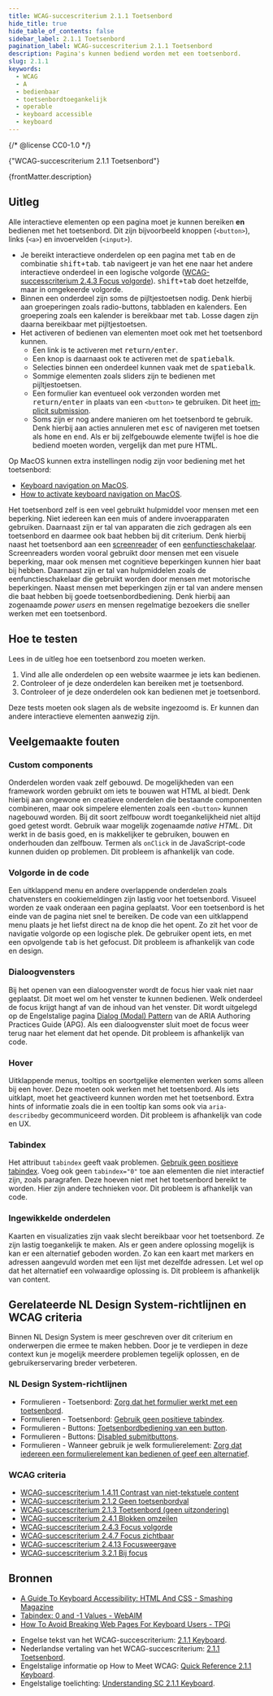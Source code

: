 ```yaml
---
title: WCAG-succescriterium 2.1.1 Toetsenbord
hide_title: true
hide_table_of_contents: false
sidebar_label: 2.1.1 Toetsenbord
pagination_label: WCAG-succescriterium 2.1.1 Toetsenbord
description: Pagina's kunnen bediend worden met een toetsenbord.
slug: 2.1.1
keywords:
  - WCAG
  - A
  - bedienbaar
  - toetsenbordtoegankelijk
  - operable
  - keyboard accessible
  - keyboard
---
```


{/* @license CC0-1.0 */}


<WcagHeadingGroup level={1} conformanceLevel="Niveau A">
  {"WCAG-succescriterium 2.1.1 Toetsenbord"}
</WcagHeadingGroup>

<Paragraph lead>{frontMatter.description}</Paragraph>

<Summary />

## Uitleg

Alle interactieve elementen op een pagina moet je kunnen bereiken **en** bedienen met het toetsenbord. Dit zijn bijvoorbeeld knoppen (`<button>`), links (`<a>`) en invoervelden (`<input>`).

- Je bereikt interactieve onderdelen op een pagina met <kbd>tab</kbd> en de combinatie <kbd>shift+tab</kbd>. <kbd>tab</kbd> navigeert je van het ene naar het andere interactieve onderdeel in een logische volgorde ([WCAG-successcriterium 2.4.3 Focus volgorde](/wcag/2.4.3)). <kbd>shift+tab</kbd> doet hetzelfde, maar in omgekeerde volgorde.
- Binnen een onderdeel zijn soms de pijltjestoetsen nodig. Denk hierbij aan groeperingen zoals radio-buttons, tabbladen en kalenders. Een groepering zoals een kalender is bereikbaar met <kbd>tab</kbd>. Losse dagen zijn daarna bereikbaar met pijltjestoetsen.
- Het activeren of bedienen van elementen moet ook met het toetsenbord kunnen.
  - Een link is te activeren met <kbd>return/enter</kbd>.
  - Een knop is daarnaast ook te activeren met de <kbd>spatiebalk</kbd>.
  - Selecties binnen een onderdeel kunnen vaak met de <kbd>spatiebalk</kbd>.
  - Sommige elementen zoals sliders zijn te bedienen met pijltjestoetsen.
  - Een formulier kan eventueel ook verzonden worden met <kbd>return/enter</kbd> in plaats van een `<button>` te gebruiken. Dit heet [<span lang="en">implicit submission</span>](https://html.spec.whatwg.org/multipage/form-control-infrastructure.html#implicit-submission).
  - Soms zijn er nog andere manieren om het toetsenbord te gebruik. Denk hierbij aan acties annuleren met <kbd>esc</kbd> of navigeren met toetsen als <kbd>home</kbd> en <kbd>end</kbd>. Als er bij zelfgebouwde elemente twijfel is hoe die bediend moeten worden, vergelijk dan met pure HTML.

Op MacOS kunnen extra instellingen nodig zijn voor bediening met het toetsenbord:

- [<span lang="en">Keyboard navigation on MacOS</span>](https://support.apple.com/en-gb/guide/mac-help/mchlc06d1059/mac).
- [<span lang="en">How to activate keyboard navigation on MacOS</span>](https://www.a11y-collective.com/blog/how-to-activate-keyboard-navigation-on-macos/).

Het toetsenbord zelf is een veel gebruikt hulpmiddel voor mensen met een beperking. Niet iedereen kan een muis of andere invoerapparaten gebruiken. Daarnaast zijn er tal van apparaten die zich gedragen als een toetsenbord en daarmee ook baat hebben bij dit criterium. Denk hierbij naast het toetsenbord aan een [screenreader](/woordenlijst/#screenreader) of een [eenfunctieschakelaar](/woordenlijst/#eenfunctieschakelaar). Screenreaders worden vooral gebruikt door mensen met een visuele beperking, maar ook mensen met cognitieve beperkingen kunnen hier baat bij hebben. Daarnaast zijn er tal van hulpmiddelen zoals de eenfunctieschakelaar die gebruikt worden door mensen met motorische beperkingen.
Naast mensen met beperkingen zijn er tal van andere mensen die baat hebben bij goede toetsenbordbediening. Denk hierbij aan zogenaamde _power users_ en mensen regelmatige bezoekers die sneller werken met een toetsenbord.

## Hoe te testen

Lees in de uitleg hoe een toetsenbord zou moeten werken.

1. Vind alle alle onderdelen op een website waarmee je iets kan bedienen.
2. Controleer of je deze onderdelen kan bereiken met je toetsenbord.
3. Controleer of je deze onderdelen ook kan bedienen met je toetsenbord.

Deze tests moeten ook slagen als de website ingezoomd is. Er kunnen dan andere interactieve elementen aanwezig zijn.

## Veelgemaakte fouten

### Custom components

Onderdelen worden vaak zelf gebouwd. De mogelijkheden van een framework worden gebruikt om iets te bouwen wat HTML al biedt. Denk hierbij aan ongewone en creatieve onderdelen die bestaande componenten combineren, maar ook simpelere elementen zoals een `<button>` kunnen nagebouwd worden.
Bij dit soort zelfbouw wordt toegankelijkheid niet altijd goed getest wordt. Gebruik waar mogelijk zogenaamde _native HTML_. Dit werkt in de basis goed, en is makkelijker te gebruiken, bouwen en onderhouden dan zelfbouw.
Termen als `onClick` in de JavaScript-code kunnen duiden op problemen.
Dit probleem is afhankelijk van code.

### Volgorde in de code

Een uitklappend menu en andere overlappende onderdelen zoals chatvensters en cookiemeldingen zijn lastig voor het toetsenbord. Visueel worden ze vaak onderaan een pagina geplaatst. Voor een toetsenbord is het einde van de pagina niet snel te bereiken. De code van een uitklappend menu plaats je het liefst direct na de knop die het opent. Zo zit het voor de navigatie volgorde op een logische plek. De gebruiker opent iets, en met een opvolgende <kbd>tab</kbd> is het gefocust.
Dit probleem is afhankelijk van code en design.

### Dialoogvensters

Bij het openen van een dialoogvenster wordt de focus hier vaak niet naar geplaatst. Dit moet wel om het venster te kunnen bedienen. Welk onderdeel de focus krijgt hangt af van de inhoud van het venster. Dit wordt uitgelegd op de Engelstalige pagina <a href="https://www.w3.org/WAI/ARIA/apg/patterns/dialog-modal/#keyboard_interaction"><span lang="en">Dialog (Modal) Pattern</span></a> van de ARIA Authoring Practices Guide (APG). Als een dialoogvenster sluit moet de focus weer terug naar het element dat het opende.
Dit probleem is afhankelijk van code.

### Hover

Uitklappende menus, tooltips en soortgelijke elementen werken soms alleen bij een hover. Deze moeten ook werken met het toetsenbord. Als iets uitklapt, moet het geactiveerd kunnen worden met het toetsenbord. Extra hints of informatie zoals die in een tooltip kan soms ook via `aria-describedby` gecommuniceerd worden.
Dit probleem is afhankelijk van code en UX.

### Tabindex

Het attribuut `tabindex` geeft vaak problemen. [Gebruik geen positieve tabindex](/richtlijnen/formulieren/toetsenbord/tabindex). Voeg ook geen `tabindex="0"` toe aan elementen die niet interactief zijn, zoals paragrafen. Deze hoeven niet met het toetsenbord bereikt te worden. Hier zijn andere technieken voor.
Dit probleem is afhankelijk van code.

### Ingewikkelde onderdelen

Kaarten en visualizaties zijn vaak slecht bereikbaar voor het toetsenbord. Ze zijn lastig toegankelijk te maken. Als er geen andere oplossing mogelijk is kan er een alternatief geboden worden. Zo kan een kaart met markers en adressen aangevuld worden met een lijst met dezelfde adressen. Let wel op dat het alternatief een volwaardige oplossing is.
Dit probleem is afhankelijk van content.

## Gerelateerde NL Design System-richtlijnen en WCAG criteria

Binnen NL Design System is meer geschreven over dit criterium en onderwerpen die ermee te maken hebben. Door je te verdiepen in deze context kun je mogelijk meerdere problemen tegelijk oplossen, en de gebruikerservaring breder verbeteren.

### NL Design System-richtlijnen

- Formulieren - Toetsenbord: [Zorg dat het formulier werkt met een toetsenbord](/richtlijnen/formulieren/toetsenbord/).
- Formulieren - Toetsenbord: [Gebruik geen positieve tabindex](/richtlijnen/formulieren/toetsenbord/tabindex).
- Formulieren - Buttons: [Toetsenbordbediening van een button](/richtlijnen/formulieren/buttons/toetsenbordbediening).
- Formulieren - Buttons: [Disabled submitbuttons](/richtlijnen/formulieren/buttons/disabled-submitbuttons).
- Formulieren - Wanneer gebruik je welk formulierelement: [Zorg dat iedereen een formulierelement kan bedienen of geef een alternatief](/richtlijnen/formulieren/wanneer-welk-form-element/iedereen-kan-invullen).

### WCAG criteria

- [WCAG-succescriterium 1.4.11 Contrast van niet-tekstuele content](/wcag/1.4.11)
- [WCAG-succescriterium 2.1.2 Geen toetsenbordval](/wcag/2.1.2)
- [WCAG-succescriterium 2.1.3 Toetsenbord (geen uitzondering)](/wcag/2.1.3)
- [WCAG-succescriterium 2.4.1 Blokken omzeilen](/wcag/2.4.1)
- [WCAG-succescriterium 2.4.3 Focus volgorde](/wcag/2.4.3)
- [WCAG-succescriterium 2.4.7 Focus zichtbaar](/wcag/2.4.7)
- [WCAG-succescriterium 2.4.13 Focusweergave](/wcag/2.4.13)
- [WCAG-succescriterium 3.2.1 Bij focus](/wcag/3.2.1)

## Bronnen

- [<span lang="en">A Guide To Keyboard Accessibility: HTML And CSS - Smashing Magazine</span>](https://www.smashingmagazine.com/2022/11/guide-keyboard-accessibility-html-css-part1/)
- [<span lang="en">Tabindex: 0 and -1 Values - WebAIM</span>](https://webaim.org/techniques/keyboard/tabindex#zero-negative-one)
- [<span lang="en">How To Avoid Breaking Web Pages For Keyboard Users - TPGi </span>](https://www.tpgi.com/how-to-avoid-breaking-web-pages-for-keyboard-users/)
<!-- -->
- Engelse tekst van het WCAG-succescriterium: [<span lang="en">2.1.1 Keyboard</span>](https://www.w3.org/TR/WCAG22/#keyboard).
- Nederlandse vertaling van het WCAG-succescriterium: [2.1.1 Toetsenbord](https://www.w3.org/Translations/WCAG22-nl/#keyboard).
- Engelstalige informatie op <span lang="en">How to Meet WCAG</span>: [<span lang="en">Quick Reference 2.1.1 Keyboard</span>](https://www.w3.org/WAI/WCAG22/quickref/#keyboard).
- Engelstalige toelichting: [<span lang="en">Understanding SC 2.1.1 Keyboard</span>](https://www.w3.org/WAI/WCAG22/Understanding/keyboard.html).

<Disclaimer />

<WCAGFooterInfo />
